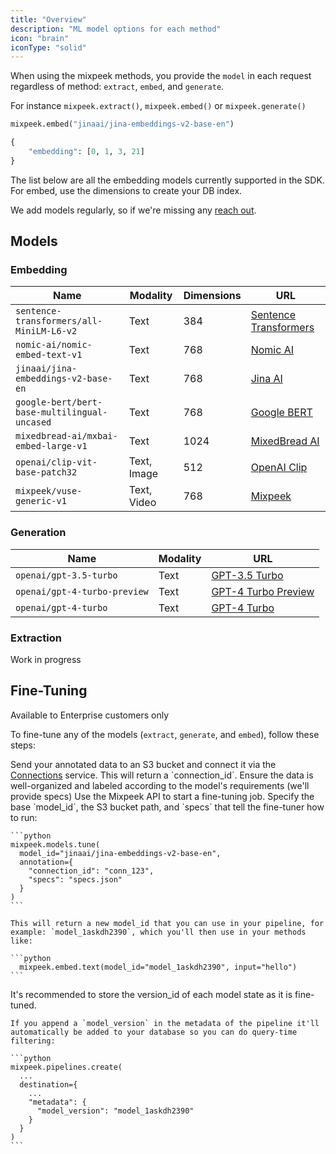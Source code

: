 ```yaml
---
title: "Overview"
description: "ML model options for each method"
icon: "brain"
iconType: "solid"
---
```


When using the mixpeek methods, you provide the `model` in each request regardless of method: `extract`, `embed`, and `generate`.

For instance `mixpeek.extract()`, `mixpeek.embed()` or `mixpeek.generate()`

<CodeGroup>

```python Mock Request
mixpeek.embed("jinaai/jina-embeddings-v2-base-en")
```

```python Mock Response
{
    "embedding": [0, 1, 3, 21]
}
```

</CodeGroup>

The list below are all the embedding models currently supported in the SDK. For embed, use the dimensions to create your DB index.

<Note>
  We add models regularly, so if we're missing any
  <a href="https://mixpeek.com/contact">reach out</a>.
</Note>

## Models

### Embedding

| Name                                         | Modality    | Dimensions | URL                                                           |
| -------------------------------------------- | ----------- | ---------- | ------------------------------------------------------------- |
| `sentence-transformers/all-MiniLM-L6-v2`     | Text        | 384        | [Sentence Transformers](https://www.sbert.net/)               |
| `nomic-ai/nomic-embed-text-v1`               | Text        | 768        | [Nomic AI](https://nomic.ai/)                                 |
| `jinaai/jina-embeddings-v2-base-en`          | Text        | 768        | [Jina AI](https://jina.ai/)                                   |
| `google-bert/bert-base-multilingual-uncased` | Text        | 768        | [Google BERT](https://github.com/google-research/bert)        |
| `mixedbread-ai/mxbai-embed-large-v1`         | Text        | 1024       | [MixedBread AI](https://mixedbread.ai/)                       |
| `openai/clip-vit-base-patch32`               | Text, Image | 512        | [OpenAI Clip](https://github.com/openai/CLIP)                 |
| `mixpeek/vuse-generic-v1`                    | Text, Video | 768        | [Mixpeek](https://mixpeek.com/models/mixpeek/vuse-generic-v1) |

### Generation

| Name                         | Modality | URL                                                                            |
| ---------------------------- | -------- | ------------------------------------------------------------------------------ |
| `openai/gpt-3.5-turbo`       | Text     | [GPT-3.5 Turbo](https://beta.openai.com/docs/models/gpt-3.5-turbo)             |
| `openai/gpt-4-turbo-preview` | Text     | [GPT-4 Turbo Preview](https://beta.openai.com/docs/models/gpt-4-turbo-preview) |
| `openai/gpt-4-turbo`         | Text     | [GPT-4 Turbo](https://beta.openai.com/docs/models/gpt-4-turbo)                 |

### Extraction

<Info>Work in progress</Info>

## Fine-Tuning

<Warning>Available to Enterprise customers only</Warning>

To fine-tune any of the models (`extract`, `generate`, and `embed`), follow these steps:

<Steps>
  <Step title="Send Annotated Data">
    Send your annotated data to an S3 bucket and connect it via the
    <a href="/connections/s3">Connections</a> service. This will return a `connection_id`.
    Ensure the data is well-organized and labeled according to the model's requirements
    (we'll provide specs)
  </Step>
  <Step title="Initiate Fine-Tuning">
    Use the Mixpeek API to start a fine-tuning job. Specify the base
    `model_id`, the S3 bucket path, and `specs` that tell the fine-tuner how to run:

    ```python
    mixpeek.models.tune(
      model_id="jinaai/jina-embeddings-v2-base-en",
      annotation={
        "connection_id": "conn_123",
        "specs": "specs.json"
      }
    )
    ```

    This will return a new model_id that you can use in your pipeline, for example: `model_1askdh2390`, which you'll then use in your methods like:

    ```python
      mixpeek.embed.text(model_id="model_1askdh2390", input="hello")
    ```

  </Step>
  <Step title="Version Control">
    It's recommended to store the version_id of each model state as it is fine-tuned. 
    
    If you append a `model_version` in the metadata of the pipeline it'll automatically be added to your database so you can do query-time filtering:

    ```python
    mixpeek.pipelines.create(
      ...
      destination={
        ...
        "metadata": {
          "model_version": "model_1askdh2390"
        }
      }
    )
    ```

  </Step>
</Steps>
